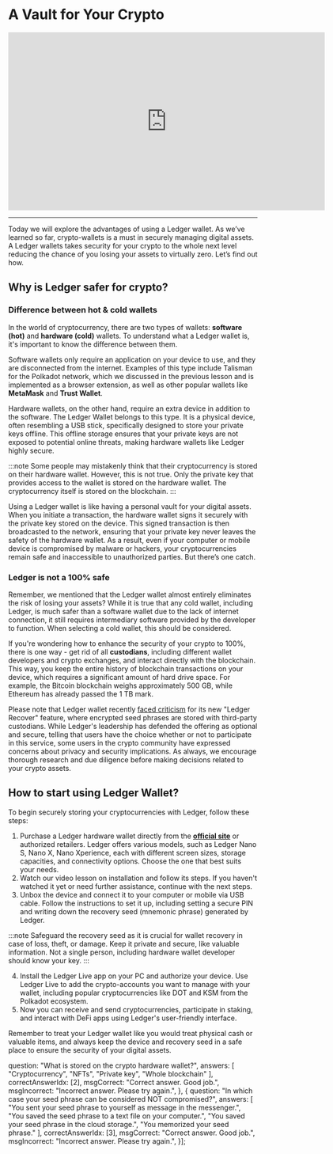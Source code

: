 # A Vault for Your Crypto

<center>
<iframe width="640" height="360"
    src="https://www.youtube.com/embed/0Yvu0o_3-80?fs=2&autoplay=0" frameborder="0"
    allow="fullscreen; accelerometer; autoplay; clipboard-write; encrypted-media; gyroscope; picture-in-picture" allowfullscreen></iframe>
</center>
<hr/>

Today we will explore the advantages of using a Ledger wallet. As we’ve learned so far, crypto-wallets is a must in securely managing digital assets. A Ledger wallets takes security for your crypto to the whole next level reducing the chance of you losing your assets to virtually zero. Let’s find out how.

## **Why is Ledger safer for crypto?**

### Difference between hot & cold wallets

In the world of cryptocurrency, there are two types of wallets: **software (hot)** and **hardware (cold)** wallets. To understand what a Ledger wallet is, it's important to know the difference between them.

Software wallets only require an application on your device to use, and they are disconnected from the internet. Examples of this type include Talisman for the Polkadot network, which we discussed in the previous lesson and is implemented as a browser extension, as well as other popular wallets like **MetaMask** and **Trust Wallet**.

Hardware wallets, on the other hand, require an extra device in addition to the software. The Ledger Wallet belongs to this type. It is a physical device, often resembling a USB stick, specifically designed to store your private keys offline. This offline storage ensures that your private keys are not exposed to potential online threats, making hardware wallets like Ledger highly secure.

:::note
Some people may mistakenly think that their cryptocurrency is stored on their hardware wallet. However, this is not true. Only the private key that provides access to the wallet is stored on the hardware wallet. The cryptocurrency itself is stored on the blockchain.
:::

Using a Ledger wallet is like having a personal vault for your digital assets. When you initiate a transaction, the hardware wallet signs it securely with the private key stored on the device. This signed transaction is then broadcasted to the network, ensuring that your private key never leaves the safety of the hardware wallet. As a result, even if your computer or mobile device is compromised by malware or hackers, your cryptocurrencies remain safe and inaccessible to unauthorized parties. But there’s one catch.

### Ledger is not a 100% safe

Remember, we mentioned that the Ledger wallet almost entirely eliminates the risk of losing your assets? While it is true that any cold wallet, including Ledger, is much safer than a software wallet due to the lack of internet connection, it still requires intermediary software provided by the developer to function. When selecting a cold wallet, this should be considered.

If you're wondering how to enhance the security of your crypto to 100%, there is one way - get rid of all **custodians**, including different wallet developers and crypto exchanges, and interact directly with the blockchain. This way, you keep the entire history of blockchain transactions on your device, which requires a significant amount of hard drive space. For example, the Bitcoin blockchain weighs approximately 500 GB, while Ethereum has already passed the 1 TB mark.

Please note that Ledger wallet recently [faced criticism](https://www.coindesk.com/tech/2023/05/16/ledger-bats-back-criticism-of-new-wallet-recovery-service/) for its new "Ledger Recover" feature, where encrypted seed phrases are stored with third-party custodians. While Ledger's leadership has defended the offering as optional and secure, telling that users have the choice whether or not to participate in this service, some users in the crypto community have expressed concerns about privacy and security implications. As always, we encourage thorough research and due diligence before making decisions related to your crypto assets.

## **How to start using Ledger Wallet?**

To begin securely storing your cryptocurrencies with Ledger, follow these steps:

1. Purchase a Ledger hardware wallet directly from the **[official site](https://www.ledger.com/)** or authorized retailers. Ledger offers various models, such as Ledger Nano S, Nano X, Nano Xperience, each with different screen sizes, storage capacities, and connectivity options. Choose the one that best suits your needs.
2. Watch our video lesson on installation and follow its steps. If you haven't watched it yet or need further assistance, continue with the next steps.
3. Unbox the device and connect it to your computer or mobile via USB cable. Follow the instructions to set it up, including setting a secure PIN and writing down the recovery seed (mnemonic phrase) generated by Ledger.

:::note
Safeguard the recovery seed as it is crucial for wallet recovery in case of loss, theft, or damage. Keep it private and secure, like valuable information. Not a single person, including hardware wallet developer should know your key.
:::

4. Install the Ledger Live app on your PC and authorize your device. Use Ledger Live to add the crypto-accounts you want to manage with your wallet, including popular cryptocurrencies like DOT and KSM from the Polkadot ecosystem.
5. Now you can receive and send cryptocurrencies, participate in staking, and interact with DeFi apps using Ledger's user-friendly interface.

Remember to treat your Ledger wallet like you would treat physical cash or valuable items, and always keep the device and recovery seed in a safe place to ensure the security of your digital assets.



  question: "What is stored on the crypto hardware wallet?",
  answers: [
    "Cryptocurrency",
    "NFTs",
    "Private key",
    "Whole blockchain"
      ],
  correctAnswerIdx: [2],
  msgCorrect: "Correct answer. Good job.",
  msgIncorrect: "Incorrect answer. Please try again.",
},
{
  question: "In which case your seed phrase can be considered NOT compromised?",
  answers: [
    "You sent your seed phrase to yourself as message in the messenger.",
    "You saved the seed phrase to a text file on your computer.",
    "You saved your seed phrase in the cloud storage.",
    "You memorized your seed phrase."
      ],
  correctAnswerIdx: [3],
  msgCorrect: "Correct answer. Good job.",
  msgIncorrect: "Incorrect answer. Please try again.",
}];


<Quiz quizItem={questions[0]} />
<Quiz quizItem={questions[1]} />